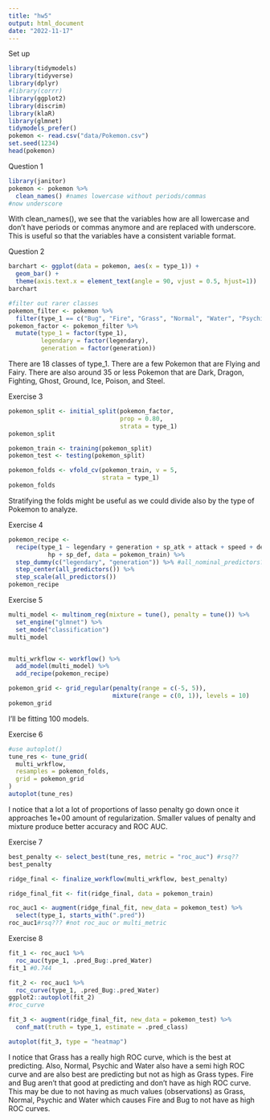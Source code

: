 ```yaml
---
title: "hw5"
output: html_document
date: "2022-11-17"
---
```


Set up 
```r
library(tidymodels)
library(tidyverse)
library(dplyr)
#library(corrr)
library(ggplot2)
library(discrim)
library(klaR)
library(glmnet)
tidymodels_prefer()
pokemon <- read.csv("data/Pokemon.csv")
set.seed(1234)
head(pokemon)
```

Question 1
```r
library(janitor)
pokemon <- pokemon %>%
  clean_names() #names lowercase without periods/commas
#now underscore
```

With clean_names(), we see that the variables how are all lowercase and don't have periods or commas anymore and are replaced with underscore. This is useful so that the variables have a consistent variable format. 

Question 2
```r
barchart <- ggplot(data = pokemon, aes(x = type_1)) +
  geom_bar() +
  theme(axis.text.x = element_text(angle = 90, vjust = 0.5, hjust=1))
barchart

#filter out rarer classes
pokemon_filter <- pokemon %>%
  filter(type_1 == c("Bug", "Fire", "Grass", "Normal", "Water", "Psychic"))
pokemon_factor <- pokemon_filter %>%
  mutate(type_1 = factor(type_1), 
         legendary = factor(legendary),
         generation = factor(generation))
```

There are 18 classes of type_1. There are a few Pokemon that are Flying and Fairy. There are also around 35 or less Pokemon that are Dark, Dragon, Fighting, Ghost, Ground, Ice, Poison, and Steel. 

Exercise 3
```r
pokemon_split <- initial_split(pokemon_factor, 
                               prop = 0.80, 
                               strata = type_1)
pokemon_split

pokemon_train <- training(pokemon_split)
pokemon_test <- testing(pokemon_split)

pokemon_folds <- vfold_cv(pokemon_train, v = 5, 
                          strata = type_1)
pokemon_folds

```

Stratifying the folds might be useful as we could divide also by the type of Pokemon to analyze. 

Exercise 4
```r
pokemon_recipe <-
  recipe(type_1 ~ legendary + generation + sp_atk + attack + speed + defense + 
           hp + sp_def, data = pokemon_train) %>%
  step_dummy(c("legendary", "generation")) %>% #all_nominal_predictors?
  step_center(all_predictors()) %>%
  step_scale(all_predictors())
pokemon_recipe
```


Exercise 5 
```r
multi_model <- multinom_reg(mixture = tune(), penalty = tune()) %>%
  set_engine("glmnet") %>%
  set_mode("classification")
multi_model


multi_wrkflow <- workflow() %>%
  add_model(multi_model) %>%
  add_recipe(pokemon_recipe)

pokemon_grid <- grid_regular(penalty(range = c(-5, 5)), 
                             mixture(range = c(0, 1)), levels = 10)
pokemon_grid
```

I'll be fitting 100 models.

Exercise 6
```r
#use autoplot()
tune_res <- tune_grid(
  multi_wrkflow,
  resamples = pokemon_folds, 
  grid = pokemon_grid
)
autoplot(tune_res)
```

I notice that a lot a lot of proportions of lasso penalty go down once it approaches 1e+00 amount of regularization. Smaller values of penalty and mixture produce better accuracy and ROC AUC. 

Exercise 7
```r
best_penalty <- select_best(tune_res, metric = "roc_auc") #rsq??
best_penalty

ridge_final <- finalize_workflow(multi_wrkflow, best_penalty)

ridge_final_fit <- fit(ridge_final, data = pokemon_train)

roc_auc1 <- augment(ridge_final_fit, new_data = pokemon_test) %>%
  select(type_1, starts_with(".pred")) 
roc_auc1#rsq??? #not roc_auc or multi_metric
```


Exercise 8 
```r
fit_1 <- roc_auc1 %>%
  roc_auc(type_1, .pred_Bug:.pred_Water)
fit_1 #0.744

fit_2 <- roc_auc1 %>%
  roc_curve(type_1, .pred_Bug:.pred_Water)
ggplot2::autoplot(fit_2)
#roc_curve

fit_3 <- augment(ridge_final_fit, new_data = pokemon_test) %>%
  conf_mat(truth = type_1, estimate = .pred_class)

autoplot(fit_3, type = "heatmap")
```

I notice that Grass has a really high ROC curve, which is the best at predicting. Also, Normal, Psychic and Water also have a semi high ROC curve and are also best are predicting but not as high as Grass types. Fire and Bug aren't that good at predicting and don't have as high ROC curve. This may be due to not having as much values (observations) as Grass, Normal, Psychic and Water which causes Fire and Bug to not have as high ROC curves. 
